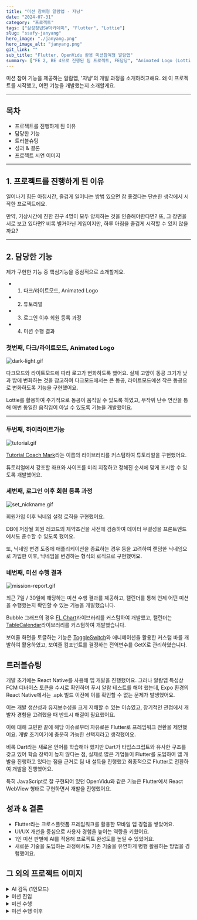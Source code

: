 ```yaml
---
title: "미션 참여형 알람앱 - 자냥"
date: "2024-07-31"
category: "프로젝트"
tags: ["삼성청년SW아카데미", "Flutter", "Lottie"]
slug: "ssafy-janyang"
hero_image: "./janyang.png"
hero_image_alt: "janyang.png"
git_link: ""
sub_title: "Flutter, OpenVidu 활용 미션참여형 알람앱"
summary: ["FE 2, BE 4으로 진행된 팀 프로젝트, FE담당", "Animated Logo (Lottie)", "튜토리얼 기능 (TutorialCoachMark)", "닉네임 등록 유효성 확인 기능", "미션참여도 확인 기능 (FLChart, TableCalendar)", "다크/라이트모드"]
---
```



미션 참여 기능을 제공하는 알람앱, '자냥'의 개발 과정을 소개하려고해요. 왜 이 프로젝트를 시작했고, 어떤 기능을 개발했는지 소개할게요.

<hr/>

## 목차

<ul>
  <li>프로젝트를 진행하게 된 이유</li>
  <li>담당한 기능</li>
  <li>트러블슈팅</li>
  <li>성과 & 결론</li>
  <li>프로젝트 시연 이미지</li>
</ul>

<hr/>

## 1. 프로젝트를 진행하게 된 이유

일어나기 힘든 아침시간, 즐겁게 일어나는 방법 있으면 참 좋겠다는 단순한 생각에서 시작한 프로젝트에요.

만약, 기상시간에 친한 친구 4명이 모두 양치하는 것을 인증해야한다면? 또, 그 장면을 서로 보고 있다면?
비록 별거아닌 게임이지만, 하루 아침을 즐겁게 시작할 수 있지 않을까요?

<hr/>

## 2. 담당한 기능

제가 구현한 기능 중 핵심기능을 중심적으로 소개할게요.

- 1. 다크/라이트모드, Animated Logo
- 2. 튜토리얼
- 3. 로그인 이후 회원 등록 과정
- 4. 미션 수행 결과

### 첫번째, 다크/라이트모드, Animated Logo

<img src={DarkLightMode} alt="dark-light.gif" className="mx-auto" />

다크모드와 라이트모드에 따라 로고가 변화하도록 했어요.
실제 고양이 동공 크기가 낮과 밤에 변화하는 것을 참고하여 다크모드에서는 큰 동공, 라이트모드에선 작은 동공으로 변화하도록 기능을 구현했어요.

Lottie를 활용하여 주기적으로 동공이 움직일 수 있도록 하였고, 무작위 난수 연산을 통해 매번 동일한 움직임이 아닐 수 있도록 기능을 개발했어요.

<hr/>

### 두번째, 하이라이트기능

<img src={Tutorial} alt="tutorial.gif" className="mx-auto"/>

[Tutorial Coach Mark](https://pub.dev/packages/tutorial_coach_mark)라는 이름의 라이브러리를 커스텀하여 튜토리얼을 구현했어요.

튜토리얼에서 강조할 좌표와 사이즈를 미리 지정하고 정해진 순서에 맞게 표시할 수 있도록 개발했어요.

### 세번째, 로그인 이후 회원 등록 과정

<img src={SetNickName} alt="set_nickname.gif" className="mx-auto"/>

회원가입 이후 닉네임 설정 로직을 구현했어요.

DB에 저장될 회원 레코드의 제약조건을 사전에 검증하여 데이터 무결성을 프론트엔드에서도 준수할 수 있도록 했어요.

또, 닉네임 변경 도중에 애플리케이션을 종료하는 경우 등을 고려하여
랜덤한 닉네임으로 가입한 이후, 닉네임을 변경하는 형식의 로직으로 구현했어요.

### 네번째, 미션 수행 결과

<img src={MissionReport} alt="mission-report.gif" className="mx-auto"/>

최근 7일 / 30일에 해당하는 미션 수행 결과를 제공하고, 캘린더를 통해 언제 어떤 미션을 수행했는지 확인할 수 있는 기능을 개발했습니다.

Bubble 그래프의 경우 [FL Chart](https://pub.dev/packages/fl_chart)라이브러리를 커스텀하여 개발했고, 캘린더는 [TableCalendar](https://pub.dev/packages/table_calendar)라이브러리를 커스텀하여 개발했습니다.

보여줄 화면을 토글하는 기능은 [ToggleSwitch](https://pub.dev/packages/toggle_switch)와 애니메이션을 활용한 커스텀 바를 개발하여 활용하였고, 보여줄 컴포넌트를 결정하는 전역변수를 GetX로 관리하였습니다.


## 트러블슈팅

개발 초기에는 React Native를 사용해 앱 개발을 진행했어요.
그러나 알람앱 특성상 FCM 디바이스 토큰을 수시로 확인하며 푸시 알람 테스트를 해야 했는데,
Expo 환경의 React Native에서는 .apk 빌드 이전에 이를 확인할 수 없는 문제가 발생했어요.

이는 개발 생산성과 유지보수성을 크게 저해할 수 있는 이슈였고,
장기적인 관점에서 개발자 경험을 고려했을 때 반드시 해결이 필요했어요.

이에 대해 고민한 끝에
해당 이슈로부터 자유로운 Flutter로 프레임워크 전환을 제안했어요.
개발 초기이기에 충분히 가능한 선택지라고 생각했어요.

비록 Dart라는 새로운 언어를 학습해야 했지만
Dart가 타입스크립트와 유사한 구조를 갖고 있어 학습 장벽이 높지 않다는 점,
실제로 많은 기업들이 Flutter를 도입하여 앱 개발을 진행하고 있다는 점을 근거로
팀 내 설득을 진행했고 최종적으로 Flutter로 전환하여 개발을 진행했어요.

특히 JavaScript로 잘 구현되어 있던 OpenVidu와 같은 기능은
Flutter에서 React WebView 형태로 구현하면서 개발을 진행했어요.

## 성과 & 결론

- Flutter라는 크로스플랫폼 프레임워크를 활용한 모바일 앱 경험을 쌓았어요.
- UI/UX 개선을 중심으로 사용자 경험을 높이는 역량을 키웠어요.
- 1인 미션 판별에 AI를 적용해 프로젝트 완성도를 높일 수 있었어요.
- 새로운 기술을 도입하는 과정에서도 기존 기술을 유연하게 병행 활용하는 방법을 경험했어요.

## 그 외의 프로젝트 이미지

<details>
  <summary>AI 감독 (1인모드)</summary>
  <img src={Solo} alt="solo-mission.png"/>
  서비스의 미션 성공여부는 함께 미션을 수행한 인원들의 투표로 결정되는 방식이에요. 하지만 이와 같은 경우 혼자서 미션방을 만들거나, 혼자만 미션에 참여하면 무조건 실패한다는 치명적 오류가 발생해요.

  이와 같은 경우 ChatGPT를 활용하여 미션 성공여부를 판별할 수 있도록 했어요.
</details>

<details>
  <summary>미션 진입</summary>
  <img src={EnterMission} alt="enter_mission.png"/>
  미션 시간이 5분 전부터 미션방에 입장 가능해요. 입장한 이후엔 참여 인원들이 지정한 미션 중 하나를 선택해서 입장해야해요.
</details>

<details>
  <summary>미션 수행</summary>
  <img src={Mission} alt="mission.png"/>
  미션을 수행하고 팀원들끼리 투표를 통해 성공여부를 판별해요.
  얼굴을 노출하는것이 부담스러우면 필터링 기능을 활용할 수 있어요.

  이 부분은 React의 웹뷰를 활용하여 개발했어요.
</details>

<details>
  <summary>미션 수행 이후</summary>
  <img src={AfterMission} alt="after_mission.png"/>
  미션을 완료하고 퇴장하게되면 기존에 내가 추가한 미션을 수정할 수 있어요.
</details>

